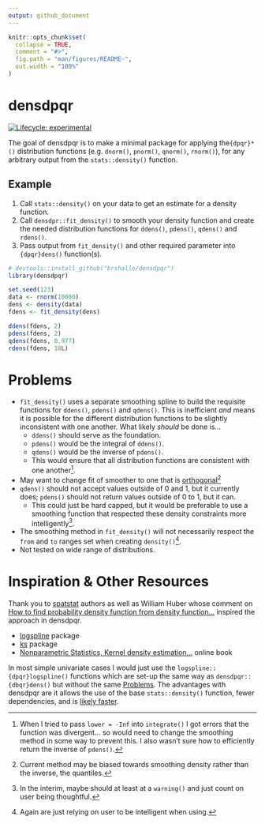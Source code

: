 ```yaml
---
output: github_document
---
```


<!-- README.md is generated from README.Rmd. Please edit that file -->

```r
knitr::opts_chunk$set(
  collapse = TRUE,
  comment = "#>",
  fig.path = "man/figures/README-",
  out.width = "100%"
)
```

# densdpqr

<!-- badges: start -->
[![Lifecycle: experimental](https://img.shields.io/badge/lifecycle-experimental-orange.svg)](https://lifecycle.r-lib.org/articles/stages.html#experimental)
<!-- badges: end -->

The goal of densdpqr is to make a minimal package for applying the`{dpqr}*()` distribution functions (e.g. `dnorm()`, `pnorm()`, `qnorm()`, `rnorm()`), for any arbitrary output from the `stats::density()` function.

## Example

1. Call `stats::density()` on your data to get an estimate for a density function.
2. Call `densdpr::fit_density()` to smooth your density function and create the needed distribution functions for `ddens()`, `pdens()`, `qdens()` and `rdens()`.
3. Pass output from `fit_density()` and other required parameter into `{dpqr}dens()` function(s).

```r
# devtools::install_github("brshallo/densdpqr")
library(densdpqr)

set.seed(123)
data <- rnorm(10000)
dens <- density(data)
fdens <- fit_density(dens)

ddens(fdens, 2)
pdens(fdens, 2)
qdens(fdens, 0.977)
rdens(fdens, 10L)
```

# Problems

* `fit_density()` uses a separate smoothing spline to build the requisite functions for `ddens()`, `pdens()` and `qdens()`. This is inefficient *and* means it is possible for the different distribution functions to be slightly inconsistent with one another. What likely *should* be done is... 
    * `ddens()` should serve as the foundation. 
    * `pdens()` would be the integral of `ddens()`. 
    * `qdens()` would be the inverse of `pdens()`. 
    * This would ensure that all distribution functions are consistent with one another^[When I tried to pass `lower = -Inf` into `integrate()` I got errors that the function was divergent... so would need to change the smoothing method in some way to prevent this. I also wasn't sure how to efficiently return the inverse of `pdens()`.].
* May want to change fit of smoother to one that is [orthogonal](https://en.wikipedia.org/wiki/Cubic_Hermite_spline)^[Current method may be biased towards smoothing density rather than the inverse, the quantiles.]
* `qdens()` should not accept values outside of 0 and 1, but it currently does; `pdens()` should not return values outside of 0 to 1, but it can.
    * This could just be hard capped, but it would be preferable to use a smoothing function that respected these density constraints more intelligently^[In the interim, maybe should at least at a `warning()` and just count on user being thoughtful.].
* The smoothing method in `fit_density()` will not necessarily respect the `from` and `to` ranges set when creating `density()`^[Again are just relying on user to be intelligent when using.].
* Not tested on wide range of distributions.

# Inspiration & Other Resources

Thank you to [spatstat](https://github.com/spatstat/spatstat.core/blob/76d20a642867d7c30a0f11c58af5b8634ad302cd/R/quantiledensity.R) authors as well as William Huber whose comment on [How to find probability density function from density function...](https://stats.stackexchange.com/a/553271/193123) inspired the approach in densdpqr.

* [logspline](https://cran.r-project.org/web/packages/logspline/logspline.pdf) package
* [ks](https://cran.r-project.org/web/packages/ks/ks.pdf) package
* [Nonparametric Statistics, Kernel density estimation...](https://bookdown.org/egarpor/NP-UC3M/kde-i.html) online book

In most simple univariate cases I would just use the `logspline::{dpqr}logspline()` functions which are set-up the same way as `densdpqr::{dbqr}dens()` but without the same [Problems]. The advantages with densdpqr are it allows the use of the base `stats::density()` function, fewer dependencies, and is [likely faster](https://gist.github.com/brshallo/ea2e04347e14fae7ff969a54e2266359).
